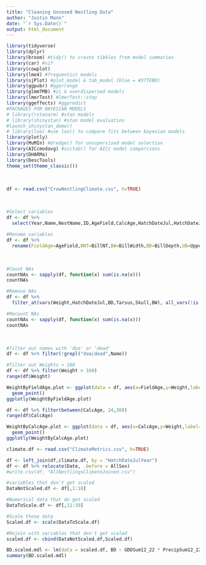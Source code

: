 ```yaml
---
title: "Cleaning Unsexed Nestling Data"
author: "Justin Mann"
date: "`r Sys.Date()`"
output: html_document
---
```


```r
library(tidyverse)
library(dplyr)
library(broom) #tidy() to create tibbles from model summaries
library(car) #vif
library(cowplot)
library(lme4) #frequentist models  
library(sjPlot) #plot_model & tab_model (blue = #377EB8)
library(ggpubr) #ggarrange
library(glmmTMB) #zi & overdispersed models
library(lmerTest) #lmerTest::step
library(ggeffects) #ggpredict
#PACKAGES FOR BAYESIAN MODELS
# library(rstanarm) #stan models
# library(shinystan) #stan model evaluation
#launch_shinystan_demo()
# library(loo) #use loo() to compare fits between bayesian models
library(plotly)
library(MuMIn) #dredge() for unsupervised model selection
library(AICcmodavg) #aictab() for AICc model comparisons
library(DHARMa)
library(DescTools)
theme_set(theme_classic())
```
<br>

```r
df <- read.csv("CrowNestlingClimate.csv", h=TRUE)
```
<br>


```r
#Select variables
df <- df %>% 
  select(Year,Name,NestName,ID,AgeField,CalcAge,HatchDateJul,HatchDateJulYear,AllSex,BillNT,BillWidth,BillDepth,TEC,Head,UpperBill,UBillSurface,TotBillSurface,Skull,Tarsus,Weight)

#Rename variables
df <- df %>% 
  rename(FieldAge=AgeField,BNT=BillNT,BW=BillWidth,BD=BillDepth,UB=UpperBill,UBS=UBillSurface,TBS=TotBillSurface)
```
<br>

```r
#Count NAs
countNAs <- sapply(df, function(x) sum(is.na(x)))
countNAs
```

```r
#Remove NAs
df <- df %>% 
  filter_at(vars(Weight,HatchDateJul,BD,Tarsus,Skull,BW), all_vars(!is.na(.)))

#Recount NAs
countNAs <- sapply(df, function(x) sum(is.na(x)))
countNAs
```
<br> 

```r
#filter out names with 'doa' or 'dead'
df <- df %>% filter(!grepl("doa|dead",Name))

#filter out Weights < 160 
df <- df %>% filter(Weight > 160)
range(df$Weight)
```


```r
WeightByFieldAge.plot <- ggplot(data = df, aes(x=FieldAge,y=Weight,label=ID,color=HatchDateJul))+
  geom_point()
ggplotly(WeightByFieldAge.plot)
```


```r
df <- df %>% filter(between(CalcAge, 24,30))
range(df$CalcAge)
```


```r
WeightByCalcAge.plot <- ggplot(data = df, aes(x=CalcAge,y=Weight,label=ID))+
  geom_point()
ggplotly(WeightByCalcAge.plot)
```


```r
climate.df <- read.csv("ClimateMetrics.csv", h=TRUE)
```


```r
df <- left_join(df,climate.df, by = "HatchDateJulYear")
df <- df %>% relocate(Date, .before = AllSex)
#write.csv(df, "AllNestlingsClimateJoined.csv")
```

```r
#variables that don't get scaled 
DataNotScaled.df <- df[,1:10]

#Numerical data that do get scaled
DataToScale.df <- df[,11:39]

#Scale those data
Scaled.df <- scale(DataToScale.df)

#Rejoin with variables that don't get scaled
scaled.df <- cbind(DataNotScaled.df,Scaled.df)
```


```r
BD.scaled.mdl <- lm(data = scaled.df, BD ~ GDDSum12_22 * PrecipSum12_22 + Weight + CalcAge)
summary(BD.scaled.mdl)
```

